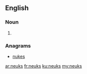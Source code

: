 ==English==

===Noun===
{{head|en|noun plural form}}

# {{plural of|neuk|lang=en}}

===Anagrams===
* [[nukes#English|nukes]]

[[ar:neuks]]
[[fr:neuks]]
[[ku:neuks]]
[[my:neuks]]
